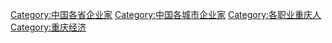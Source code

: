 [[Category:中国各省企业家|Category:中国各省企业家]]
[[Category:中国各城市企业家|Category:中国各城市企业家]]
[[Category:各职业重庆人|Category:各职业重庆人]]
[[Category:重庆经济|Category:重庆经济]]